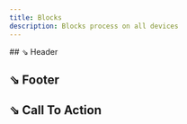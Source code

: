 ```yaml
---
title: Blocks
description: Blocks process on all devices
---
```


<div>
  ## ⇘ Header
  <div className='mt-3 grid gap-4 sm:grid-cols-2 sm:gap-8'>
    <ImageCard 
      href="/docs/templates/marketing"
      liveHref="https://casecobracase.vercel.app/"
      src="/images/temp-1.avif"
    />
    <ImageCard 
      href="/docs/templates/marketing"
      liveHref=""
      src="/images/temp-2.avif"
    />
  </div>

  ## ⇘ Footer
  <div className='mt-3 grid gap-4 sm:grid-cols-2 sm:gap-8'>
    <ImageCard 
      href="/docs/templates/marketing"
      liveHref=""
      src="/images/temp-2.avif"
    />
    <ImageCard 
      href="/docs/templates/marketing"
      liveHref="https://casecobracase.vercel.app/"
      src="/images/temp-1.avif"
    />
    <ImageCard 
      href="/docs/templates/marketing"
      liveHref=""
      src="/images/temp-2.avif"
    />
    <ImageCard 
      href="/docs/templates/marketing"
      liveHref="https://casecobracase.vercel.app/"
      src="/images/temp-1.avif"
    />
  </div>

  ## ⇘ Call To Action
  <div className='mt-3 grid gap-4 sm:grid-cols-2 sm:gap-8'>
    <ImageCard 
      href="/docs/templates/marketing"
      liveHref="https://casecobracase.vercel.app/"
      src="/images/temp-1.avif"
    />
    <ImageCard 
      href="/docs/templates/marketing"
      liveHref=""
      src="/images/temp-2.avif"
    />
  </div>
 
</div>
